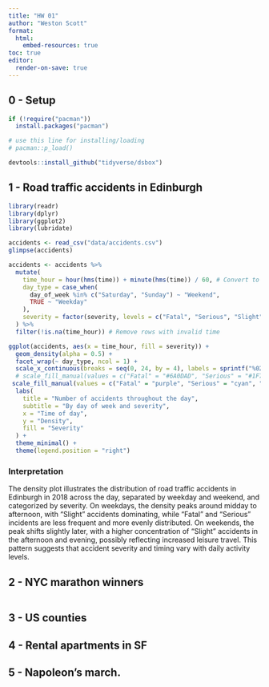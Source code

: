 ```yaml
---
title: "HW 01"
author: "Weston Scott"
format: 
  html:
    embed-resources: true
toc: true
editor:
  render-on-save: true
---
```


## 0 - Setup

```r
if (!require("pacman")) 
  install.packages("pacman")

# use this line for installing/loading
# pacman::p_load() 

devtools::install_github("tidyverse/dsbox")
```

## 1 - Road traffic accidents in Edinburgh

```r
library(readr)
library(dplyr)
library(ggplot2)
library(lubridate)
```

```r
accidents <- read_csv("data/accidents.csv")
glimpse(accidents)
```

```r
accidents <- accidents %>%
  mutate(
    time_hour = hour(hms(time)) + minute(hms(time)) / 60, # Convert to decimal hours
    day_type = case_when(
      day_of_week %in% c("Saturday", "Sunday") ~ "Weekend",
      TRUE ~ "Weekday"
    ),
    severity = factor(severity, levels = c("Fatal", "Serious", "Slight"))
  ) %>%
  filter(!is.na(time_hour)) # Remove rows with invalid time
```

```r
ggplot(accidents, aes(x = time_hour, fill = severity)) +
  geom_density(alpha = 0.5) +
  facet_wrap(~ day_type, ncol = 1) +
  scale_x_continuous(breaks = seq(0, 24, by = 4), labels = sprintf("%02d:00:00", seq(0, 24, by = 4))) +
  # scale_fill_manual(values = c("Fatal" = "#6A0DAD", "Serious" = "#1F77B4", "Slight" = "#FFBB78")) +
 scale_fill_manual(values = c("Fatal" = "purple", "Serious" = "cyan", "Slight" = "yellow")) +
  labs(
    title = "Number of accidents throughout the day",
    subtitle = "By day of week and severity",
    x = "Time of day",
    y = "Density",
    fill = "Severity"
  ) +
  theme_minimal() +
  theme(legend.position = "right")
```

### Interpretation

The density plot illustrates the distribution of road traffic accidents in Edinburgh in 2018 across the day, separated by weekday and weekend, and categorized by severity. On weekdays, the density peaks around midday to afternoon, with "Slight" accidents dominating, while "Fatal" and "Serious" incidents are less frequent and more evenly distributed. On weekends, the peak shifts slightly later, with a higher concentration of "Slight" accidents in the afternoon and evening, possibly reflecting increased leisure travel. This pattern suggests that accident severity and timing vary with daily activity levels.

## 2 - NYC marathon winners

```r

```

## 3 - US counties

## 4 - Rental apartments in SF

## 5 - Napoleon’s march.